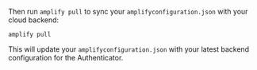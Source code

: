 Then run `amplify pull` to sync your `amplifyconfiguration.json` with your cloud backend:

```shell
amplify pull
```

This will update your `amplifyconfiguration.json` with your latest backend configuration for the Authenticator.

